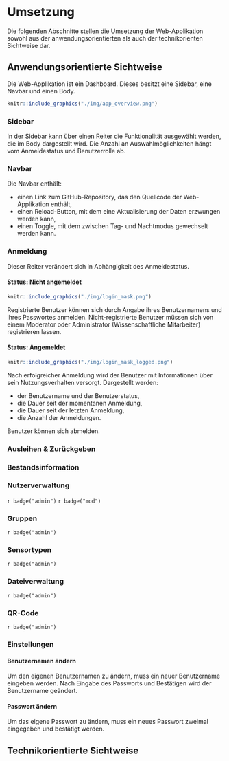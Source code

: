 # Umsetzung {#implementation}

Die folgenden Abschnitte stellen die Umsetzung der Web-Applikation sowohl aus der anwendungsorientierten als auch der technikorienten Sichtweise dar.

## Anwendungsorientierte Sichtweise

Die Web-Applikation ist ein Dashboard. Dieses besitzt eine Sidebar, eine Navbar und einen Body.

```r
knitr::include_graphics("./img/app_overview.png")
```

### Sidebar

In der Sidebar kann über einen Reiter die Funktionalität ausgewählt werden, die im Body dargestellt wird. Die Anzahl an Auswahlmöglichkeiten hängt vom Anmeldestatus und Benutzerrolle ab.

### Navbar

Die Navbar enthält:

* einen Link zum GitHub-Repository, das den Quellcode der Web-Applikation enthält,
* einen Reload-Button, mit dem eine Aktualisierung der Daten erzwungen werden kann,
* einen Toggle, mit dem zwischen Tag- und Nachtmodus gewechselt werden kann.

### Anmeldung

Dieser Reiter verändert sich in Abhängigkeit des Anmeldestatus.

#### Status: Nicht angemeldet

```r
knitr::include_graphics("./img/login_mask.png")
```

Registrierte Benutzer können sich durch Angabe ihres Benutzernamens und ihres Passwortes anmelden. Nicht-registrierte Benutzer müssen sich von einem Moderator oder Administrator (Wissenschaftliche Mitarbeiter) registrieren lassen.

#### Status: Angemeldet

```r
knitr::include_graphics("./img/login_mask_logged.png")
```

Nach erfolgreicher Anmeldung wird der Benutzer mit Informationen über sein Nutzungsverhalten versorgt. Dargestellt werden:

* der Benutzername und der Benutzerstatus,
* die Dauer seit der momentanen Anmeldung,
* die Dauer seit der letzten Anmeldung,
* die Anzahl der Anmeldungen.

Benutzer können sich abmelden.

### Ausleihen & Zurückgeben

### Bestandsinformation

### Nutzerverwaltung 

`r badge("admin")`
`r badge("mod")`

### Gruppen 

`r badge("admin")`

### Sensortypen 

`r badge("admin")`

### Dateiverwaltung 

`r badge("admin")`

### QR-Code 

`r badge("admin")`

### Einstellungen

#### Benutzernamen ändern

Um den eigenen Benutzernamen zu ändern, muss ein neuer Benutzername eingeben werden. Nach Eingabe des Passworts und Bestätigen wird der Benutzername geändert.

#### Passwort ändern

Um das eigene Passwort zu ändern, muss ein neues Passwort zweimal eingegeben und bestätigt werden.

## Technikorientierte Sichtweise